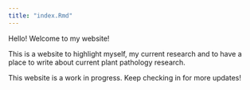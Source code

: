```yaml
---
title: "index.Rmd"
---
```


Hello! Welcome to my website!

This is a website to highlight myself, my current research and to have a place to write about current plant pathology research. 

This website is a work in progress. Keep checking in for more updates!